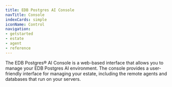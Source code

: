 ```yaml
---
title: EDB Postgres AI Console
navTitle: Console
indexCards: simple
iconName: Control
navigation:
- getstarted
- estate
- agent
- reference
---
```


The EDB Postgres® AI Console is a web-based interface that allows you to manage your EDB Postgres AI environment. The console provides a user-friendly interface for managing your estate, including the remote agents and databases that run on your servers.
